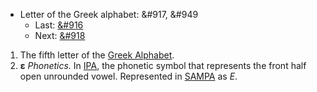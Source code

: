 *Letter of the Greek alphabet: &#917, &#949
**Last: [[delta|&#916]]
**Next: [[zeta|&#918]]

#The fifth letter of the [[w:Greek alphabet|Greek Alphabet]].
#'''ε''' ''Phonetics.'' In [[International Phonetic Alphabet|IPA]], the phonetic symbol that represents the front half open unrounded vowel. Represented in [[SAMPA]] as ''E''.